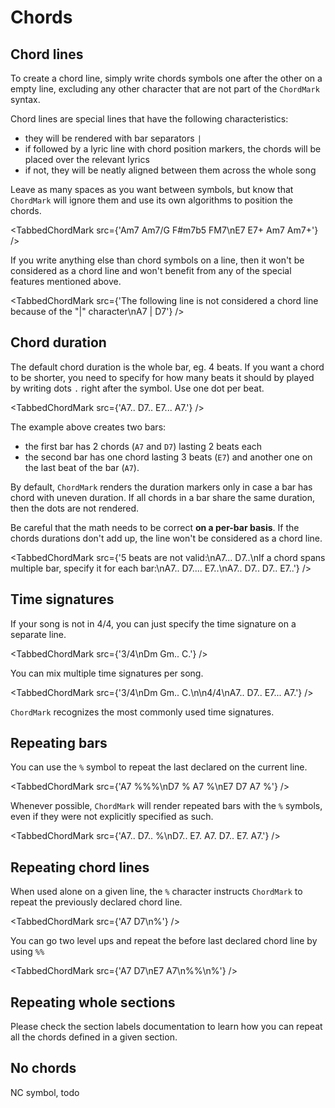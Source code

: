 
# Chords

## Chord lines

To create a chord line, simply write chords symbols one after the other on a empty line, excluding any other character that are not part of the `ChordMark` syntax.

Chord lines are special lines that have the following characteristics:

- they will be rendered with bar separators `|`
- if followed by a lyric line with chord position markers, the chords will be placed over the relevant lyrics
- if not, they will be neatly aligned between them across the whole song

Leave as many spaces as you want between symbols, but know that `ChordMark` will ignore them and use its own algorithms to position the chords.

<TabbedChordMark src={'Am7 Am7/G F#m7b5 FM7\nE7   E7+ Am7   Am7+'} />

If you write anything else than chord symbols on a line, then it won't be considered as a chord line and won't benefit from any of the special features mentioned above.

<TabbedChordMark src={'The following line is not considered a chord line because of the "|" character\nA7 | D7'} />

## Chord duration

The default chord duration is the whole bar, eg. 4 beats.
If you want a chord to be shorter, you need to specify for how many beats it should by played by writing dots `.` right after the symbol.
Use one dot per beat.

<TabbedChordMark src={'A7.. D7.. E7... A7.'} />

The example above creates two bars:
- the first bar has 2 chords (`A7` and `D7`) lasting 2 beats each
- the second bar has one chord lasting 3 beats (`E7`) and another one on the last beat of the bar (`A7`).

By default, `ChordMark` renders the duration markers only in case a bar has chord with uneven duration. 
If all chords in a bar share the same duration, then the dots are not rendered.

Be careful that the math needs to be correct **on a per-bar basis**. If the chords durations don't add up, the line won't be considered as a chord line.

<TabbedChordMark src={'5 beats are not valid:\nA7... D7..\nIf a chord spans multiple bar, specify it for each bar:\nA7.. D7.... E7..\nA7.. D7.. D7.. E7..'} />

## Time signatures

If your song is not in 4/4, you can just specify the time signature on a separate line.

<TabbedChordMark src={'3/4\nDm Gm.. C.'} />

You can mix multiple time signatures per song.

<TabbedChordMark src={'3/4\nDm Gm.. C.\n\n4/4\nA7.. D7.. E7... A7.'} />

`ChordMark` recognizes the most commonly used time signatures.

## Repeating bars

You can use the `%` symbol to repeat the last declared on the current line.

<TabbedChordMark src={'A7 %%%\nD7 % A7 %\nE7 D7 A7 %'} />

Whenever possible, `ChordMark` will render repeated bars with the `%` symbols, even if they were not explicitly specified as such. 

<TabbedChordMark src={'A7.. D7.. %\nD7.. E7. A7. D7.. E7. A7.'} />

## Repeating chord lines

When used alone on a given line, the `%` character instructs `ChordMark` to repeat the previously declared chord line.

<TabbedChordMark src={'A7 D7\n%'} />

You can go two level ups and repeat the before last declared chord line by using `%%`

<TabbedChordMark src={'A7 D7\nE7 A7\n%%\n%'} />

## Repeating whole sections

Please check the section labels documentation to learn how you can repeat all the chords defined in a given section.

## No chords

NC symbol, todo